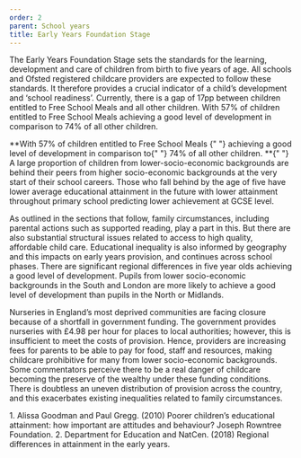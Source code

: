 ```yaml
---
order: 2
parent: School years
title: Early Years Foundation Stage
---
```



The Early Years Foundation Stage sets the standards for the learning,
development and care of children from birth to five years of age. All schools
and Ofsted registered childcare providers are expected to follow these
standards. It therefore provides a crucial indicator of a child’s development
and ‘school readiness’. Currently, there is a gap of 17pp between children
entitled to Free School Meals and all other children. With 57% of children
entitled to Free School Meals achieving a good level of development in
comparison to 74% of all other children.

<div>
  <EarlyYearsFoundationSVG /> 
  <div style={{ "text-align": "center" }}>
    **With
    <span style={{ color: "var(--yellow)" }}>
      57% of children entitled to Free School Meals
    </span>{" "}
    achieving a good level of development in comparison to{" "}
    <span style={{ color: "var(--cobalt)" }}>74% of all other children.</span>
    **{" "}
  </div>
</div>

<div>
  A large proportion of children from lower-socio-economic backgrounds are behind
  their peers from higher socio-economic backgrounds at the very start of their
  school careers. Those who fall behind by the age of five have lower average
  educational attainment in the future with lower attainment throughout primary
  school predicting lower achievement at GCSE level.<FootnoteLink text="1"/>

  As outlined in the sections that follow, family circumstances, including
  parental actions such as supported reading, play a part in this. But there are
  also substantial structural issues related to access to high quality, affordable
  child care. Educational inequality is also informed by geography and this
  impacts on early years provision, and continues across school phases. There are
  significant regional differences in five year olds achieving a good level of
  development. Pupils from lower socio-economic backgrounds in the South and
  London are more likely to achieve a good level of development than pupils in the
  North or Midlands.<FootnoteLink text="2"/>
</div>

Nurseries in England’s most deprived communities are facing closure because of a
shortfall in government funding. The government provides nurseries with £4.98
per hour for places to local authorities; however, this is insufficient to meet
the costs of provision. Hence, providers are increasing fees for parents to be
able to pay for food, staff and resources, making childcare prohibitive for many
from lower socio-economic backgrounds. Some commentators perceive there to be a
real danger of childcare becoming the preserve of the wealthy under these
funding conditions. There is doubtless an uneven distribution of provision
across the country, and this exacerbates existing inequalities related to family
circumstances.

<Footnotes>
  1. Alissa Goodman and Paul Gregg. (2010) Poorer children’s educational
  attainment: how important are attitudes and behaviour? Joseph Rowntree
  Foundation.
  2. Department for Education and NatCen. (2018) Regional differences in
  attainment in the early years.
</Footnotes>